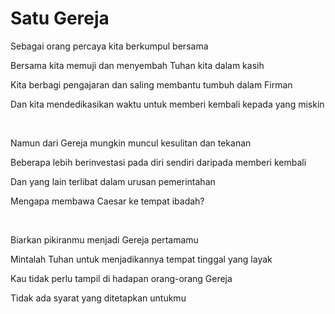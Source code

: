 # Satu Gereja

Sebagai orang percaya kita berkumpul bersama

Bersama kita memuji dan menyembah Tuhan kita dalam kasih

Kita berbagi pengajaran dan saling membantu tumbuh dalam Firman

Dan kita mendedikasikan waktu untuk memberi kembali kepada yang miskin

<br />

Namun dari Gereja mungkin muncul kesulitan dan tekanan

Beberapa lebih berinvestasi pada diri sendiri daripada memberi kembali

Dan yang lain terlibat dalam urusan pemerintahan

Mengapa membawa Caesar ke tempat ibadah?

<br />

Biarkan pikiranmu menjadi Gereja pertamamu

Mintalah Tuhan untuk menjadikannya tempat tinggal yang layak

Kau tidak perlu tampil di hadapan orang-orang Gereja

Tidak ada syarat yang ditetapkan untukmu